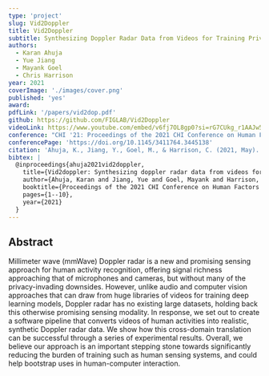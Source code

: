 ```yaml
---
type: 'project'
slug: Vid2Doppler
title: Vid2Doppler
subtitle: Synthesizing Doppler Radar Data from Videos for Training Privacy-Preserving Activity Recognition
authors:
  - Karan Ahuja
  - Yue Jiang
  - Mayank Goel
  - Chris Harrison
year: 2021
coverImage: './images/cover.png'
published: 'yes'
award:
pdfLink: '/papers/vid2dop.pdf'
github: https://github.com/FIGLAB/Vid2Doppler
videoLink: https://www.youtube.com/embed/v6fj7OL8gp0?si=rG7CUkg_r1AAJw5G
conference: "CHI '21: Proceedings of the 2021 CHI Conference on Human Factors in Computing Systems"
conferencePage: 'https://doi.org/10.1145/3411764.3445138'
citation: 'Ahuja, K., Jiang, Y., Goel, M., & Harrison, C. (2021, May). Vid2doppler: Synthesizing doppler radar data from videos for training privacy-preserving activity recognition. In Proceedings of the 2021 CHI Conference on Human Factors in Computing Systems (pp. 1-10).'
bibtex: |
  @inproceedings{ahuja2021vid2doppler,
    title={Vid2doppler: Synthesizing doppler radar data from videos for training privacy-preserving activity recognition},
    author={Ahuja, Karan and Jiang, Yue and Goel, Mayank and Harrison, Chris},
    booktitle={Proceedings of the 2021 CHI Conference on Human Factors in Computing Systems},
    pages={1--10},
    year={2021}
  }
---
```


## Abstract

Millimeter wave (mmWave) Doppler radar is a new and promising sensing approach for human activity recognition, offering signal richness approaching that of microphones and cameras, but without many of the privacy-invading downsides. However, unlike audio and computer vision approaches that can draw from huge libraries of videos for training deep learning models, Doppler radar has no existing large datasets, holding back this otherwise promising sensing modality. In response, we set out to create a software pipeline that converts videos of human activities into realistic, synthetic Doppler radar data. We show how this cross-domain translation can be successful through a series of experimental results. Overall, we believe our approach is an important stepping stone towards significantly reducing the burden of training such as human sensing systems, and could help bootstrap uses in human-computer interaction.
